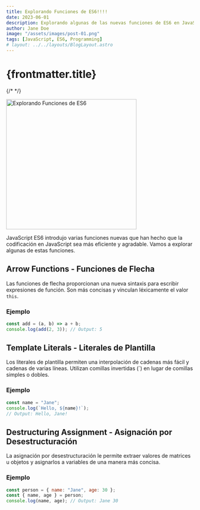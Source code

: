 ```yaml
---
title: Explorando Funciones de ES6!!!!
date: 2023-06-01
description: Explorando algunas de las nuevas funciones de ES6 en JavaScript.
author: Jane Doe
image: "/assets/images/post-01.png"
tags: [JavaScript, ES6, Programming]
# layout: ../../layouts/BlogLayout.astro
---
```


# {frontmatter.title}

{/* <!-- Mostrar imagen --> */}

<img
  src="/assets/images/post-01.png"
  width="350"
  alt="Explorando Funciones de ES6"
/>

JavaScript ES6 introdujo varias funciones nuevas que han hecho que la codificación en JavaScript sea más eficiente y agradable. Vamos a explorar algunas de estas funciones.

## Arrow Functions - Funciones de Flecha

Las funciones de flecha proporcionan una nueva sintaxis para escribir expresiones de función. Son más concisas y vinculan léxicamente el valor `this`.

### Ejemplo

```javascript
const add = (a, b) => a + b;
console.log(add(2, 3)); // Output: 5
```

## Template Literals - Literales de Plantilla

Los literales de plantilla permiten una interpolación de cadenas más fácil y cadenas de varias líneas. Utilizan comillas invertidas (\`) en lugar de comillas simples o dobles.

### Ejemplo

```javascript
const name = "Jane";
console.log(`Hello, ${name}!`);
// Output: Hello, Jane!
```

## Destructuring Assignment - Asignación por Desestructuración

La asignación por desestructuración le permite extraer valores de matrices u objetos y asignarlos a variables de una manera más concisa.

### Ejemplo

```javascript
const person = { name: "Jane", age: 30 };
const { name, age } = person;
console.log(name, age); // Output: Jane 30
```
